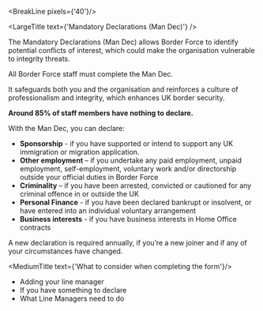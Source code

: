 
<div className="govuk-width-container main-height">

<BreakLine pixels={'40'}/>

<div className="grid-row">

<SubNavigation navItems={navItems} />

<div className="column-five-eighths">

<LargeTitle text={'Mandatory Declarations (Man Dec)'} />

The Mandatory Declarations (Man Dec) allows Border Force to identify potential conflicts of interest, which could make the organisation vulnerable to integrity threats.

All Border Force staff must complete the Man Dec.

It safeguards both you and the organisation and reinforces a culture of professionalism and integrity, which enhances UK border security.

**Around 85% of staff members have nothing to declare.**

With the Man Dec, you can declare:

<ul class="govuk-list govuk-list--bullet">
	<li><strong>Sponsorship</strong> - if you have supported or intend to support any UK immigration or migration application.</li>
	<li><strong>Other employment</strong> – if you undertake any paid employment, unpaid employment, self-employment, voluntary work and/or directorship outside your official duties in Border Force</li>
	<li><strong>Criminality</strong> – if you have been arrested, convicted or cautioned for any criminal offence in or outside the UK</li>
	<li><strong>Personal Finance</strong> - if you have been declared bankrupt or insolvent, or have entered into an individual voluntary arrangement</li>
	<li><strong>Business interests</strong> - if you have business interests in Home Office contracts</li>
</ul>

A new declaration is required annually, if you’re a new joiner and if any of your circumstances have changed.

<MediumTitle text={'What to consider when completing the form'}/>

<ul class="govuk-list govuk-list--bullet">
	<li><Link class="govuk-link" to="/help/mandec/mandec-adding-your-line-manager/">Adding your line manager</Link></li>
	<li><Link class="govuk-link" to="/help/mandec/mandec-something-to-declare/">If you have something to declare</Link></li>
	<li><Link class="govuk-link" to="/help/mandec/mandec-what-line-managers-need-to-do/">What Line Managers need to do</Link></li>
</ul>

</div>
</div>
</div>